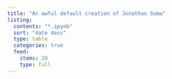 ```yaml
---
title: "An awful default creation of Jonathan Soma"
listing:
  contents: "*.ipynb"
  sort: "date desc"
  type: table
  categories: true
  feed:
    items: 20
    type: full
---
```

